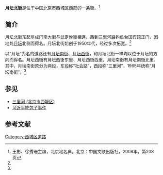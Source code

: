 {{Coord|39.91703|116.34414|type:landmark_region:CN-11_source:GoogleMaps|display=title}}
{{Infobox China Road
|路牌类型 = Beijing
|道路方向 = WE
|中文道路名称 = 月坛北街
|道路名称拼音 = YUETAN BEIJIE
|图片 = Yuetan North St and surroundings from CTVT (20211016141544).jpg
|图片说明 = 从[[中央广播电视塔|中央广播电视塔]]拍摄的月坛北街<br />图片上方为[[故宫|故宫]]，下方为[[钓鱼台国宾馆|钓鱼台国宾馆]]
|道路属性 = 
|道路总长度 = 
|车速限制 = 
|行车线数量 = 
|所在地区 = [[北京市|北京市]][[西城区|西城区]]
|起点 =[[阜成门南大街|阜成门南大街]]
|终点 =[[三里河路|三里河路]]
|路段主要建筑 = [[北京市第三十五中学|北京市第三十五中学]]<br>[[月坛大厦|月坛大厦]]<br>[[首都医科大学附属复兴医院|复兴医院]]门诊部<br>[[月坛公园|月坛公园]]<br>[[恒华国际商务中心|恒华国际商务中心]]<br>[[国家经济贸易委员会|国家经济贸易委员会]]物资机关服务局<br>[[中国商业联合会|中国商业联合会]]<br>[[阜外心血管病医院|阜外心血管病医院]]第二住院部<br>[[北京市第二一四中学|北京市第二一四中学]]<br>[[红塔礼堂|红塔礼堂]]
}}

'''月坛北街'''是位于中国[[北京市|北京市]][[西城区|西城区]]西部的一条街。<ref name=bjdmd>王彬、徐秀珊主编，北京地名典，北京：中国文联出版社，2008年，第208页</ref>

==简介==
月坛北街东起[[阜成门南大街|阜成门南大街]]与[[武定侯街|武定侯街]]相连，西到[[三里河路|三里河路]][[钓鱼台国宾馆|钓鱼台国宾馆]]正门，因地处[[月坛|月坛]]北侧而得名。月坛北街始创于1950年代，经过多次拓宽。<ref name=bjdmd/>

以“月坛”为名的道路还有[[月坛南街|月坛南街]]、[[月坛西街|月坛西街]]，和月坛北街一样均以位于月坛的方向而得名。月坛西街有月坛西街东里、月坛西街西里，月坛南街有月坛南街北里。其中，月坛南街原分为两段，东段称“社会路”，西段称“三里河”，1965年统称“月坛南街”。<ref name=bjdmd/>

==参见==
*[[三里河_(北京市西城区)|三里河 (北京市西城区)]]
*[[习近平吃包子事件|习近平吃包子事件]]

==参考文献==
{{reflist}}

[[Category:西城区道路|Category:西城区道路]]